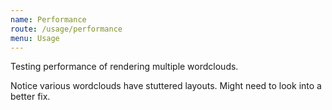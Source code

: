 ```yaml
---
name: Performance
route: /usage/performance
menu: Usage
---
```



Testing performance of rendering multiple wordclouds.

Notice various wordclouds have stuttered layouts. Might need to look into a better fix.

<div style={{ height: 300, width: 300 }}>
  <ReactWordcloud words={words} />
</div>
<div style={{height: 300, width: 300}}>
<ReactWordcloud words={words} />
</div>
<div style={{height: 300, width: 300}}>
<ReactWordcloud words={words} />
</div>
<div style={{height: 300, width: 300}}>
<ReactWordcloud words={words} />
</div>
<div style={{height: 300, width: 300}}>
<ReactWordcloud words={words} />
</div>
<div style={{ height: 300, width: 300 }}>
  <ReactWordcloud words={words} />
</div>
<div style={{height: 300, width: 300}}>
<ReactWordcloud words={words} />
</div>
<div style={{height: 300, width: 300}}>
<ReactWordcloud words={words} />
</div>
<div style={{height: 300, width: 300}}>
<ReactWordcloud words={words} />
</div>
<div style={{height: 300, width: 300}}>
<ReactWordcloud words={words} />
</div>
